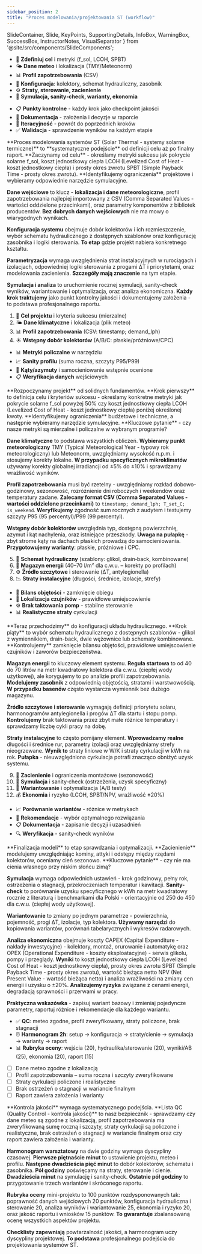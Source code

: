 ```yaml
---
sidebar_position: 2
title: "Proces modelowania/projektowania ST (workflow)"
---
```


  SlideContainer, 
  Slide, 
  KeyPoints, 
  SupportingDetails, 
  InfoBox,
  WarningBox,
  SuccessBox,
  InstructorNotes,
  VisualSeparator 
} from '@site/src/components/SlideComponents';

<SlideContainer>

<Slide title="🗺️ Mapa procesu – przegląd" type="info">

<KeyPoints title="🔄 Wejścia → Symulacja → Wyniki → Raport">

- 🎯 **Zdefiniuj cel** i metryki (f_sol, LCOH, SPBT)
- 🌤️ **Dane meteo** i lokalizacja (TMY/Meteonorm)
- 📊 **Profil zapotrzebowania** (CSV)
- 🔧 **Konfiguracja**: kolektory, schemat hydrauliczny, zasobnik
- ⚙️ **Straty, sterowanie, zacienienie**
- 🚀 **Symulacja, sanity‑check, warianty, ekonomia**

</KeyPoints>

<SupportingDetails title="💡 Kluczowe zasady">

- 📋 **Punkty kontrolne** - każdy krok jako checkpoint jakości
- 📝 **Dokumentacja** - założenia i decyzje w raporcie
- 🔄 **Iteracyjność** - powrót do poprzednich kroków
- ✅ **Walidacja** - sprawdzenie wyników na każdym etapie

</SupportingDetails>

<InstructorNotes>
**Proces modelowania systemów ST (Solar Thermal - systemy solarne termiczne)** to **systematyczne podejście** od definicji celu aż po finalny raport. **Zaczynamy od celu** - określamy metryki sukcesu jak pokrycie solarne f_sol, koszt jednostkowy ciepła LCOH (Levelized Cost of Heat - koszt jednostkowy ciepła) i prosty okres zwrotu SPBT (Simple Payback Time - prosty okres zwrotu). **Identyfikujemy ograniczenia** projektowe i wybieramy odpowiednie narzędzie symulacyjne.

**Dane wejściowe** to klucz - **lokalizacja i dane meteorologiczne**, profil zapotrzebowania najlepiej importowany z CSV (Comma Separated Values - wartości oddzielone przecinkami), oraz parametry komponentów z bibliotek producentów. **Bez dobrych danych wejściowych** nie ma mowy o wiarygodnych wynikach.

**Konfiguracja systemu** obejmuje dobór kolektorów i ich rozmieszczenie, wybór schematu hydraulicznego z dostępnych szablonów oraz konfigurację zasobnika i logiki sterowania. **To etap** gdzie projekt nabiera konkretnego kształtu.

**Parametryzacja** wymaga uwzględnienia strat instalacyjnych w rurociągach i izolacjach, odpowiedniej logiki sterowania z progami ΔT i priorytetami, oraz modelowania zacienienia. **Szczegóły mają znaczenie** na tym etapie.

**Symulacja i analiza** to uruchomienie rocznej symulacji, sanity-check wyników, wariantowanie i optymalizacja, oraz analiza ekonomiczna. **Każdy krok traktujemy** jako punkt kontrolny jakości i dokumentujemy założenia - to podstawa profesjonalnego raportu.
</InstructorNotes>

</Slide>

<VisualSeparator type="energy" />

<Slide title="🧩 Kroki 1–4: Cel, meteo, profil, kolektory" type="tip">

<KeyPoints title="🚀 Start projektu">

1. 🎯 **Cel projektu** i kryteria sukcesu (mierzalne)
2. 🌤️ **Dane klimatyczne** i lokalizacja (plik meteo)
3. 📊 **Profil zapotrzebowania** (CSV: timestamp; demand_lph)
4. ☀️ **Wstępny dobór kolektorów** (A/B/C: płaskie/próżniowe/CPC)

</KeyPoints>

<SupportingDetails title="🔍 Kontrola jakości">

- 📊 **Metryki policzalne** w narzędziu
- 📈 **Sanity profilu** (suma roczna, szczyty P95/P99)
- 🧭 **Kąty/azymuty** i samocieniowanie wstępnie ocenione
- 📋 **Weryfikacja danych** wejściowych

</SupportingDetails>

<InstructorNotes>
**Rozpoczynamy projekt** od solidnych fundamentów. **Krok pierwszy** to definicja celu i kryteriów sukcesu - określamy konkretne metryki jak pokrycie solarne f_sol powyżej 50% czy koszt jednostkowy ciepła LCOH (Levelized Cost of Heat - koszt jednostkowy ciepła) poniżej określonej kwoty. **Identyfikujemy ograniczenia** budżetowe i techniczne, a następnie wybieramy narzędzie symulacyjne. **Kluczowe pytanie** - czy nasze metryki są mierzalne i policzalne w wybranym programie?

**Dane klimatyczne** to podstawa wszystkich obliczeń. **Wybieramy punkt meteorologiczny** TMY (Typical Meteorological Year - typowy rok meteorologiczny) lub Meteonorm, uwzględniamy wysokość n.p.m. i stosujemy korekty lokalne. **W przypadku specyficznych mikroklimatów** używamy korekty globalnej irradiancji od ±5% do ±10% i sprawdzamy wrażliwość wyników.

**Profil zapotrzebowania** musi być rzetelny - uwzględniamy rozkład dobowo-godzinowy, sezonowość, rozróżnienie dni roboczych i weekendów oraz temperatury zadane. **Zalecany format CSV (Comma Separated Values - wartości oddzielone przecinkami)** to `timestamp; demand_lph; T_set_C; is_weekend`. **Weryfikujemy** zgodność sum rocznych z audytem i testujemy szczyty P95 (95 percentyl)/P99 (99 percentyl).

**Wstępny dobór kolektorów** uwzględnia typ, dostępną powierzchnię, azymut i kąt nachylenia, oraz istniejące przeszkody. **Uwaga na pułapkę** - zbyt strome kąty na dachach płaskich prowadzą do samocieniowania. **Przygotowujemy warianty**: płaskie, próżniowe i CPC.
</InstructorNotes>

</Slide>

<VisualSeparator type="technical" />

<Slide title="🛠️ Kroki 5–8: Schemat, magazyn, źródło, straty" type="info">

<KeyPoints title="🔧 Konfiguracja układu">

5. 🔄 **Schemat hydrauliczny** (szablony: glikol, drain‑back, kombinowane)
6. 🏺 **Magazyn energii** (40–70 l/m² dla c.w.u. – korekty po profilach)
7. ⚙️ **Źródło szczytowe** i sterowanie (ΔT, antylegionella)
8. 📉 **Straty instalacyjne** (długości, średnice, izolacje, strefy)

</KeyPoints>

<SupportingDetails title="✅ Kontrola jakości">

- 🔄 **Bilans objętości** - zamknięcie obiegu
- 📍 **Lokalizacja czujników** - prawidłowe umiejscowienie
- ⚙️ **Brak taktowania pomp** - stabilne sterowanie
- 📊 **Realistyczne straty** cyrkulacji

</SupportingDetails>

<InstructorNotes>
**Teraz przechodzimy** do konfiguracji układu hydraulicznego. **Krok piąty** to wybór schematu hydraulicznego z dostępnych szablonów - glikol z wymiennikiem, drain-back, dwie wężownice lub schematy kombinowane. **Kontrolujemy** zamknięcie bilansu objętości, prawidłowe umiejscowienie czujników i zaworów bezpieczeństwa.

**Magazyn energii** to kluczowy element systemu. **Reguła startowa** to od 40 do 70 litrów na metr kwadratowy kolektora dla c.w.u. (ciepłej wody użytkowej), ale korygujemy to po analizie profili zapotrzebowania. **Modelujemy zasobnik** z odpowiednią objętością, stratami i warstwowością. **W przypadku basenów** często wystarcza wymiennik bez dużego magazynu.

**Żródło szczytowe i sterowanie** wymagają definicji priorytetu solaru, harmonogramów antylegionella i progów ΔT dla startu i stopu pomp. **Kontrolujemy** brak taktowania przez zbyt małe różnice temperatury i sprawdzamy liczbę cykli pracy na dobę.

**Straty instalacyjne** to często pomijany element. **Wprowadzamy realne** długości i średnice rur, parametry izolacji oraz uwzględniamy strefy nieogrzewane. **Wynik to** straty liniowe w W/K i straty cyrkulacji w kWh na rok. **Pułapka** - nieuwzględniona cyrkulacja potrafi znacząco obniżyć uzysk systemu.
</InstructorNotes>

</Slide>

<VisualSeparator type="data" />

<Slide title="🌤️ Kroki 9–12: Zacienienie, symulacja, warianty, ekonomia" type="info">

<KeyPoints title="🚀 Finalizacja modeli">

9. 🌳 **Zacienienie** i ograniczenia montażowe (sezonowość)
10. 🧪 **Symulacja** i sanity‑check (ostrzeżenia, uzysk specyficzny)
11. 🔄 **Wariantowanie** i optymalizacja (A/B testy)
12. 💰 **Ekonomia** i ryzyko (LCOH, SPBT/NPV, wrażliwość ±20%)

</KeyPoints>

<SupportingDetails title="📊 Analiza wyników">

- 📈 **Porównanie wariantów** - różnice w metrykach
- 🎯 **Rekomendacje** - wybór optymalnego rozwiązania
- 📋 **Dokumentacja** - zapisanie decyzji i uzasadnień
- 🔍 **Weryfikacja** - sanity-check wyników

</SupportingDetails>

<InstructorNotes>
**Finalizacja modeli** to etap sprawdzania i optymalizacji. **Zacienienie** modelujemy uwzględniając kominy, attyki i odstępy między rzędami kolektorów, oceniamy cień sezonowo. **Kluczowe pytanie** - czy nie ma cienia własnego przy niskim słońcu zimą?

**Symulacja** wymaga odpowiednich ustawień - krok godzinowy, pełny rok, ostrzeżenia o stagnacji, przekroczeniach temperatur i kawitacji. **Sanity-check** to porównanie uzysku specyficznego w kWh na metr kwadratowy rocznie z literaturą i benchmarkami dla Polski - orientacyjnie od 250 do 450 dla c.w.u. (ciepłej wody użytkowej).

**Wariantowanie** to zmiany po jednym parametrze - powierzchnia, pojemność, progi ΔT, izolacje, typ kolektora. **Używamy narzędzi** do kopiowania wariantów, porównań tabelarycznych i wykresów radarowych.

**Analiza ekonomiczna** obejmuje koszty CAPEX (Capital Expenditure - nakłady inwestycyjne) - kolektory, montaż, orurowanie i automatykę oraz OPEX (Operational Expenditure - koszty eksploatacyjne) - serwis glikolu, pompy i przeglądy. **Wyniki** to koszt jednostkowy ciepła LCOH (Levelized Cost of Heat - koszt jednostkowy ciepła), prosty okres zwrotu SPBT (Simple Payback Time - prosty okres zwrotu), wartość bieżąca netto NPV (Net Present Value - wartość bieżąca netto) i analiza wrażliwości na zmiany cen energii i uzysku o ±20%. **Analizujemy ryzyka** związane z cenami energii, degradacją sprawności i przerwami w pracy.

**Praktyczna wskazówka** - zapisuj wariant bazowy i zmieniaj pojedyncze parametry, raportuj różnice i rekomendacje dla każdego wariantu.
</InstructorNotes>

</Slide>

<VisualSeparator type="success" />

<Slide title="✅ QC checklist i harmonogram warsztatowy" type="success">

<KeyPoints title="🎯 Kontrola jakości i organizacja">

- ✅ **QC**: meteo zgodne, profil zweryfikowany, straty policzone, brak stagnacji
- ⏰ **Harmonogram 2h**: setup → konfiguracja → straty/cienie → symulacja → warianty → raport
- 📊 **Rubryka oceny**: wejścia (20), hydraulika/sterowanie (20), wyniki/AB (25), ekonomia (20), raport (15)

</KeyPoints>

<SuccessBox title="📋 Checklista QC">

- [ ] Dane meteo zgodne z lokalizacją
- [ ] Profil zapotrzebowania – suma roczna i szczyty zweryfikowane
- [ ] Straty cyrkulacji policzone i realistyczne
- [ ] Brak ostrzeżeń o stagnacji w wariancie finalnym
- [ ] Raport zawiera założenia i warianty

</SuccessBox>

<InstructorNotes>
**Kontrola jakości** wymaga systematycznego podejścia. **Lista QC (Quality Control - kontrola jakości)** to nasz bezpiecznik - sprawdzamy czy dane meteo są zgodne z lokalizacją, profil zapotrzebowania ma zweryfikowaną sumę roczną i szczyty, straty cyrkulacji są policzone i realistyczne, brak ostrzeżeń o stagnacji w wariancie finalnym oraz czy raport zawiera założenia i warianty.

**Harmonogram warsztatowy** na dwie godziny wymaga dyscypliny czasowej. **Pierwsze piętnaście minut** to ustawienie projektu, meteo i profilu. **Następne dwadzieścia pięć minut** to dobór kolektorów, schematu i zasobnika. **Pół godziny** poświęcamy na straty, sterowanie i cienie. **Dwadzieścia minut** na symulację i sanity-check. **Ostatnie pół godziny** to przygotowanie trzech wariantów i skróconego raportu.

**Rubryka oceny** mini-projektu to 100 punktów rozdysponowanych tak: poprawność danych wejściowych 20 punktów, konfiguracja hydrauliczna i sterowanie 20, analiza wyników i wariantowanie 25, ekonomia i ryzyko 20, oraz jakość raportu i wniosków 15 punktów. **To gwarantuje** zbalansowaną ocenę wszystkich aspektów projektu.

**Checklisty zapewniają** powtarzalność jakości, a harmonogram uczy dyscypliny projektowej. **To podstawa** profesjonalnego podejścia do projektowania systemów ST.
</InstructorNotes>

</Slide>

</SlideContainer>


